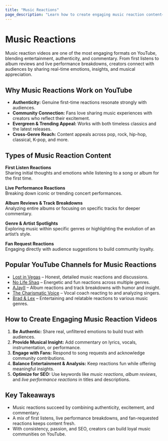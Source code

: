 ```yaml
---
title: "Music Reactions"
page_description: "Learn how to create engaging music reaction content—covering first listens, album reviews, live performance reactions, and commentary."
---
```


# Music Reactions

Music reaction videos are one of the most engaging formats on YouTube, blending entertainment, authenticity, and commentary. From first listens to album reviews and live performance breakdowns, creators connect with audiences by sharing real-time emotions, insights, and musical appreciation.

## Why Music Reactions Work on YouTube

- **Authenticity:** Genuine first-time reactions resonate strongly with audiences.  
- **Community Connection:** Fans love sharing music experiences with creators who reflect their excitement.  
- **Evergreen & Trending Appeal:** Works with both timeless classics and the latest releases.  
- **Cross-Genre Reach:** Content appeals across pop, rock, hip-hop, classical, K-pop, and more.  

## Types of Music Reaction Content

**First Listen Reactions**  
Sharing initial thoughts and emotions while listening to a song or album for the first time.  

**Live Performance Reactions**  
Breaking down iconic or trending concert performances.  

**Album Reviews & Track Breakdowns**  
Analyzing entire albums or focusing on specific tracks for deeper commentary.  

**Genre & Artist Spotlights**  
Exploring music within specific genres or highlighting the evolution of an artist’s style.  

**Fan Request Reactions**  
Engaging directly with audience suggestions to build community loyalty.  

## Popular YouTube Channels for Music Reactions

- [Lost in Vegas](https://www.youtube.com/@lostinvegas) – Honest, detailed music reactions and discussions.  
- [No Life Shaq](https://www.youtube.com/@NoLifeShaq) – Energetic and fun reactions across multiple genres.  
- [AJayII](https://www.youtube.com/@Ajayii) – Album reactions and track breakdowns with humor and insight.  
- [The Charismatic Voice](https://www.youtube.com/@TheCharismaticVoice) – Vocal coach reacting to and analyzing singers.  
- [Brad & Lex](https://www.youtube.com/@BradLex) – Entertaining and relatable reactions to various music genres.  

## How to Create Engaging Music Reaction Videos

1. **Be Authentic:** Share real, unfiltered emotions to build trust with audiences.  
2. **Provide Musical Insight:** Add commentary on lyrics, vocals, instrumentation, or performance.  
3. **Engage with Fans:** Respond to song requests and acknowledge community contributions.  
4. **Balance Entertainment & Analysis:** Keep reactions fun while offering meaningful insights.  
5. **Optimize for SEO:** Use keywords like *music reactions*, *album reviews*, and *live performance reactions* in titles and descriptions.  

## Key Takeaways

- Music reactions succeed by combining authenticity, excitement, and commentary.  
- A mix of first listens, live performance breakdowns, and fan-requested reactions keeps content fresh.  
- With consistency, passion, and SEO, creators can build loyal music communities on YouTube.  
